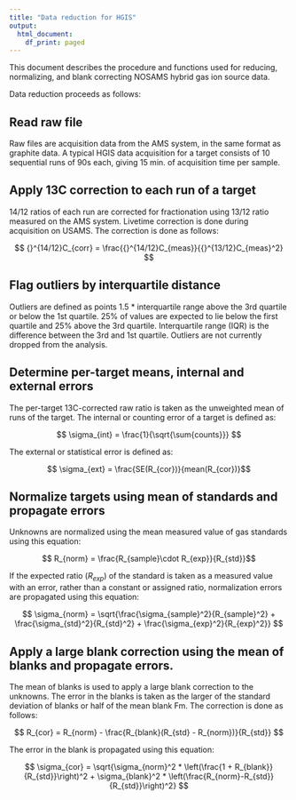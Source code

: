 ```yaml
---
title: "Data reduction for HGIS"
output:
  html_document:
    df_print: paged
---
```


This document describes the procedure and functions used for reducing, normalizing, and blank correcting NOSAMS hybrid gas ion source data.


Data reduction proceeds as follows:

## Read raw file

Raw files are acquisition data from the AMS system, in the same format as graphite data. A typical HGIS data acquisition for a target consists of 10 sequential runs of 90s each, giving 15 min. of acquisition time per sample.

## Apply 13C correction to each run of a target

14/12 ratios of each run are corrected for fractionation using 13/12 ratio measured on the AMS system. Livetime correction is done during acquisition on USAMS. The correction is done as follows:

$$ {}^{14/12}C_{corr} = \frac{{}^{14/12}C_{meas}}{{}^{13/12}C_{meas}^2} $$

## Flag outliers by interquartile distance

Outliers are defined as points 1.5 * interquartile range above the 3rd quartile or below the 1st quartile. 25% of values are expected to lie below the first quartile and 25% above the 3rd quartile. Interquartile range (IQR) is the difference between the 3rd and 1st quartile. Outliers are not currently dropped from the analysis.

## Determine per-target means, internal and external errors

The per-target 13C-corrected raw ratio is taken as the unweighted mean of runs of the target. The internal or counting error of a target is defined as:

$$ \sigma_{int} = \frac{1}{\sqrt{\sum{counts}}} $$

The external or statistical error is defined as:

$$ \sigma_{ext} = \frac{SE(R_{cor})}{mean(R_{cor})}$$


## Normalize targets using mean of standards and propagate errors

Unknowns are normalized using the mean measured value of gas standards using this equation:

$$ R_{norm} = \frac{R_{sample}\cdot R_{exp}}{R_{std}}$$

If the expected ratio ($R_{exp}$) of the standard is taken as a measured value with an error, rather than a constant or assigned ratio, normalization errors are propagated using this equation:

$$ \sigma_{norm} = \sqrt{\frac{\sigma_{sample}^2}{R_{sample}^2} + \frac{\sigma_{std}^2}{R_{std}^2} +
\frac{\sigma_{exp}^2}{R_{exp}^2}} $$

## Apply a large blank correction using the mean of blanks and propagate errors.

The mean of blanks is used to apply a large blank correction to the unknowns. The error in the blanks is taken as the larger of the standard deviation of blanks or half of the mean blank Fm. The correction is done as follows:

$$ R_{cor} = R_{norm} - \frac{R_{blank}(R_{std} - R_{norm})}{R_{std}} $$

The error in the blank is propagated using this equation:

$$ \sigma_{cor} = \sqrt{\sigma_{norm}^2 * \left(\frac{1 + R_{blank}}{R_{std}}\right)^2 + \sigma_{blank}^2 * \left(\frac{R_{norm}-R_{std}}{R_{std}}\right)^2} $$


